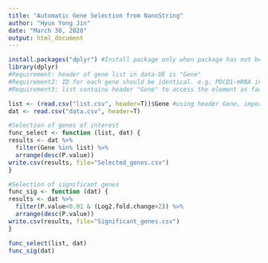 ```yaml
---
title: "Automatic Gene Selection from NanoString"
author: "Hyun Yong Jin"
date: "March 30, 2020"
output: html_document
---
```


```r

install.packages("dplyr") #Install package only when package has not been installed.
library(dplyr)
#Requirement: header of gene list in data-DE is "Gene"
#Requirement2: ID for each gene should be identical. e.g. PDCD1-mRNA in data-DE.csv and PDCD1 in list.csv. PDCD1 should be converted to PDCD1-mRNA. IL-7R /= IL7R. Should be used IL7R to be consistant.   
#Requirement3: list contains header "Gene" to access the element as factor. 
```

```r
list <- (read.csv("list.csv", header=T))$Gene #using header Gene, import list of genes as factor
dat <- read.csv("data.csv", header=T)
```

```r

#Selection of genes of interest
func_select <- function (list, dat) {
results <- dat %>%
  filter(Gene %in% list) %>%
  arrange(desc(P.value))
write.csv(results, file="Selected_genes.csv")
}

#Selection of significant genes
func_sig <- function (dat) {
results <- dat %>%
  filter(P.value<0.01 & (Log2.fold.change>2)) %>%
  arrange(desc(P.value))
write.csv(results, file="Significant_genes.csv")
}

```

```r
func_select(list, dat)
func_sig(dat)

```


